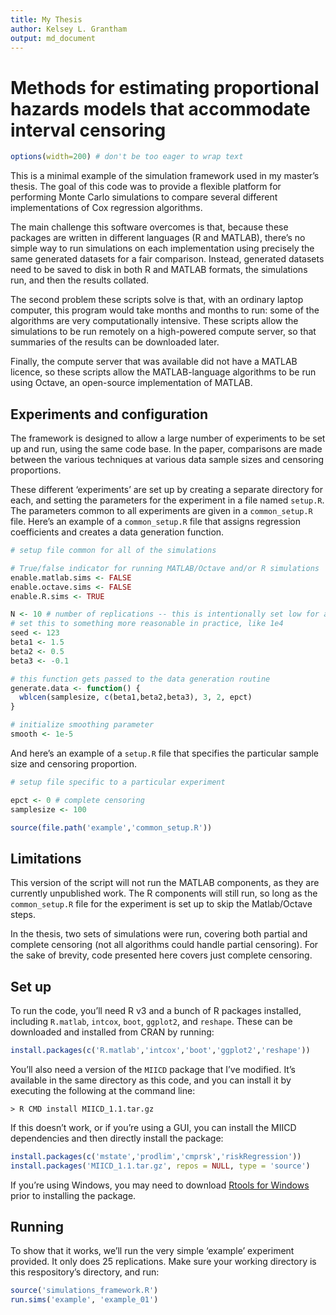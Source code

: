 ```yaml
---
title: My Thesis
author: Kelsey L. Grantham
output: md_document
---
```


Methods for estimating proportional hazards models that accommodate interval censoring
====================

```r
options(width=200) # don't be too eager to wrap text
```

This is a minimal example of the simulation framework used in my master's thesis. The goal of this code was to provide a flexible platform for performing Monte Carlo simulations to compare several different implementations of Cox regression algorithms. 

The main challenge this software overcomes is that, because these packages are written in different languages (R and MATLAB), there's no simple way to run simulations on each implementation using precisely the same generated datasets for a fair comparison. Instead, generated datasets need to be saved to disk in both R and MATLAB formats, the simulations run, and then the results collated.

The second problem these scripts solve is that, with an ordinary laptop computer, this program would take months and months to run: some of the algorithms are very computationally intensive. These scripts allow the simulations to be run remotely on a high-powered compute server, so that summaries of the results can be downloaded later.

Finally, the compute server that was available did not have a MATLAB licence, so these scripts allow the MATLAB-language algorithms to be run using Octave, an open-source implementation of MATLAB.

Experiments and configuration
-----------------------------

The framework is designed to allow a large number of experiments to be set up and run, using the same code base. In the paper, comparisons are made between the various techniques at various data sample sizes and censoring proportions.

These different 'experiments' are set up by creating a separate directory for each, and setting the parameters for the experiment in a file named `setup.R`. The parameters common to all experiments are given in a `common_setup.R` file. Here's an example of a `common_setup.R` file that assigns regression coefficients and creates a data generation function.

```r
# setup file common for all of the simulations

# True/false indicator for running MATLAB/Octave and/or R simulations
enable.matlab.sims <- FALSE
enable.octave.sims <- FALSE
enable.R.sims <- TRUE

N <- 10 # number of replications -- this is intentionally set low for a quick example
# set this to something more reasonable in practice, like 1e4
seed <- 123
beta1 <- 1.5
beta2 <- 0.5
beta3 <- -0.1

# this function gets passed to the data generation routine
generate.data <- function() {
  wblcen(samplesize, c(beta1,beta2,beta3), 3, 2, epct)
}

# initialize smoothing parameter
smooth <- 1e-5
```

And here's an example of a `setup.R` file that specifies the particular sample size and censoring proportion.

```r
# setup file specific to a particular experiment

epct <- 0 # complete censoring
samplesize <- 100

source(file.path('example','common_setup.R'))
```

Limitations
-----------

This version of the script will not run the MATLAB components, as they are currently unpublished work. The R components will still run, so long as the `common_setup.R` file for the experiment is set up to skip the Matlab/Octave steps.

In the thesis, two sets of simulations were run, covering both partial and complete censoring (not all algorithms could handle partial censoring). For the sake of brevity, code presented here covers just complete censoring.

Set up
------

To run the code, you'll need R v3 and a bunch of R packages installed, including `R.matlab`, `intcox`, `boot`, `ggplot2`, and `reshape`. These can be downloaded and installed from CRAN by running:
```r
install.packages(c('R.matlab','intcox','boot','ggplot2','reshape'))
```
You'll also need a version of the `MIICD` package that I've modified. It's available in the same directory as this code, and you can install it by executing the following at the command line:
```
> R CMD install MIICD_1.1.tar.gz
```

If this doesn't work, or if you're using a GUI, you can install the MIICD dependencies and then directly install the package:
```r
install.packages(c('mstate','prodlim','cmprsk','riskRegression'))
install.packages('MIICD_1.1.tar.gz', repos = NULL, type = 'source')
```

If you're using Windows, you may need to download [Rtools for Windows](http://cran.r-project.org/bin/windows/Rtools/) prior to installing the package.

Running
-------

To show that it works, we'll run the very simple 'example' experiment provided. It only does 25 replications. Make sure your working directory is this respository's directory, and run:
```r
source('simulations_framework.R')
run.sims('example', 'example_01')
```


